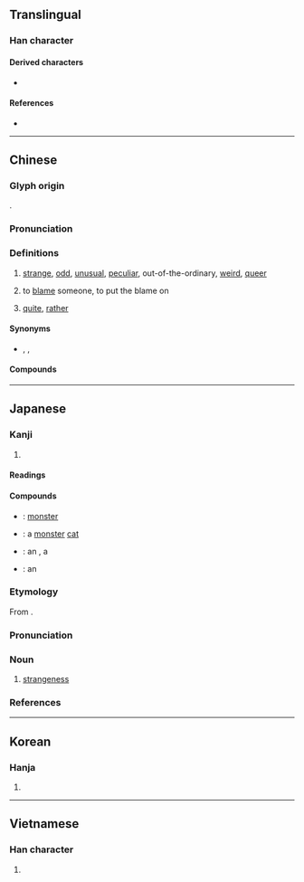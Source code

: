 {{also|恠}}
{{character info/new}}
==Translingual==

===Han character===
{{Han char|rn=61|rad=心|as=05|sn=8|four=97014|canj=PEG|ids=⿰忄圣}}

====Derived characters====
* {{l|mul|[[𠶔]], [[𢯑]], [[𬏴]]}}

====References====
* {{Han ref|kx=0382.100|dkj=10483|dj=0711.050|hdz=42288.120|uh=602A|ud=24618|bh=A9C7|bd=43463}}

----

==Chinese==
{{zh-forms|怪|alt=𢘪,恠}}

===Glyph origin===
{{Han etym}}
{{Han compound|心|圣|alt1=忄|ls=psc|c1=s|c2=p}}.

===Pronunciation===
{{zh-pron
|m=guài
|m-s=
|c=gwaai3
|c-t=
|g=
|h=pfs=koai
|j=
|mb=
|md=
|mn=koài/qz,tw,xm:kòe/zz:kòa
|mn_note=koài - literary; kòe/kòa - vernacular
|mn-t=guai3
|w=2kua
|x=
|mc=y
|oc=y
|ma=Zh-guài.ogg
|mna=Taiwanese-The_Consonant_k.ogg
|cat=a,v,adv
}}

===Definitions===
{{zh-hanzi}}

# [[strange]], [[odd]], [[unusual]], [[peculiar]], out-of-the-ordinary, [[weird]], [[queer]]
#: {{zh-x|很 怪 的 人|very weird person}}
#: {{zh-x|味道 有點 怪。|It tastes funny.}}
# to [[blame]] someone, to put the blame on
#: {{zh-x|別 怪 他。|Don't blame him.}}
# [[quite]], [[rather]]

====Synonyms====
* {{l|zh|異}}, {{l|zh|奇}}, {{l|zh|妖}}

====Compounds====
{{zh-der|八怪七喇|怪誕不經|怪樣子|怪誕劇|奇峰怪石|怪僻|少見多怪|妖魔鬼怪|古靈精怪|古怪脾氣|怪道|上門怪人|怪力亂神|志怪小說|可怪|怪物相|奇奇怪怪|怪疑|光怪陸離|怪石嶙峋|恬不知怪|怪頭|怪責|怪象|怪譎|怪誕|怪話|怪膩的|怪腔怪調|怪胎|怪聲|怪罪|怪笑|怪石|怪癖|怪特|怪物|怪模怪樣|怪手|怪底|怪哉|怪傑|怪俊的|怪人|怪不的|怪不得|奇怪|失張倒怪|志怪|怪生|偏怪題|怪事|古怪精靈|千奇百怪|怪獸|奇談怪論|怪狀|怪異|怪恨|妖形怪狀|古怪|嗔怪|休怪|怪沒意思|天奇地怪|大驚小怪|怪病|失驚打怪|希奇古怪|妖怪|作怪|光怪|喬聲怪氣|刁鑽古怪|天災物怪|可煞作怪|古裡古怪|古怪機靈|不足為怪|怪處|怪裡怪氣|千鬼百怪|凶怪|恬不為怪|咄咄怪事|奇形怪狀|不見怪|怪談|捏怪排科|無怪|生妖作怪|搞怪|成妖作怪|揚州八怪|瑰怪|瑰禽怪獸|稀奇古怪|揣歪捏怪|神怪|神妖鬼怪|神奇荒怪|疑怪|成精作怪|珍怪|牛心古怪|歸奇顧怪|狂朋怪友|搜奇抉怪|斷怪除妖|才怪|殊形怪狀|捏怪|疢頭怪腦|莫怪|責怪|陰陽怪氣|譎怪之談|荒怪不經|錯怪|詭怪|詭形怪狀|醜八怪|調風貼怪|興妖作怪|靈怪|魔怪|精靈古怪|鬼怪|見怪|驚怪|駭怪|索隱行怪|經濟怪獸|素隱行怪|詭怪奇譎|醜頭怪臉|難怪|精怪|說也奇怪|陸離光怪|醜巴怪|迂怪不經|精奇古怪|見怪不怪|詭譎怪誕}}

----

==Japanese==

===Kanji===
{{ja-kanji|grade=c|rs=心05}}

# {{l|en|mysterious}}

====Readings====
{{ja-readings
|goon=け<け<くゑ
|kanon=かい<くわい
|kun=あや-し.い, あや-しむ
|nanori=やす, よし
}}

====Compounds====
{{der-top|Compounds}}
* {{ja-r|怪獣|かいじゅう}}: [[monster]]
* {{ja-r|怪猫|かいびょう}}: a [[monster]] [[cat]]
* {{ja-r|怪我|けが}}: an {{l|en|injury}}, a {{l|en|wound}}
* {{ja-r|怪傑|かいけつ}}: an {{l|en|extraordinary}} {{l|en|person}}
{{der-bottom}}

{{ja-kanjitab|かい|yomi=o}}

===Etymology===
From {{etyl|ltc|ja|sort=かい}} {{m|zh|怪|tr=kwɛj<sup>H</sup>}}.

===Pronunciation===
{{ja-pron|yomi=kanon|かい|acc=1|acc_ref=DJR,NHK}}

===Noun===
{{ja-noun|かい|hhira=くわい}}

# [[strangeness]]

===References===
<references/>

----

==Korean==

===Hanja===
{{ko-hanja|hangeul=괴|eumhun=|mr=koe|y=koy}}

# {{defn|lang=ko|sort=心05}}

----

==Vietnamese==

===Han character===
{{vi-hantu|[[quái]], [[quảy]], [[quấy]], [[quế]]|rs=心05}}

# {{defn|lang=vi|sort=心05}}
